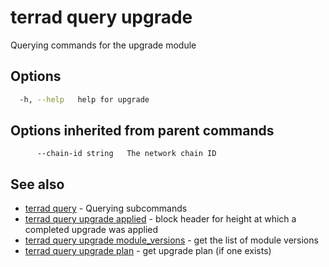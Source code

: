 # terrad query upgrade

Querying commands for the upgrade module

## Options

```sh Terrad
  -h, --help   help for upgrade
```

## Options inherited from parent commands

```
      --chain-id string   The network chain ID
```

## See also

* [terrad query](terrad_query.mdx)	 - Querying subcommands
* [terrad query upgrade applied](terrad_query_upgrade_applied.mdx)	 - block header for height at which a completed upgrade was applied
* [terrad query upgrade module_versions](terrad_query_upgrade_module_versions.mdx)	 - get the list of module versions
* [terrad query upgrade plan](terrad_query_upgrade_plan.mdx)	 - get upgrade plan (if one exists)


